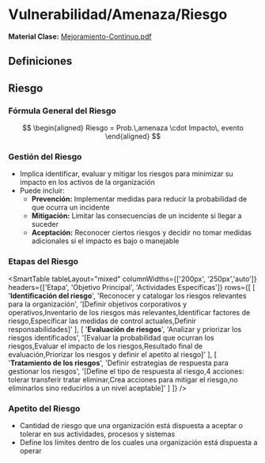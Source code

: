 # Vulnerabilidad/Amenaza/Riesgo

**Material Clase:** [Mejoramiento-Continuo.pdf](/inacap/ti3v34/docs/ppt13.pdf)

## Definiciones

<SmartFigure
	id="vulnerabilidad-amenaza-riesgo"
	src="/inacap/ti3v34/images/fig09.png"
	alt="Vulnerabilidad, Amenaza y Riesgo"
	caption="Vulnerabilidad, Amenaza y Riesgo"
	size="large"
/>

## Riesgo

### Fórmula General del Riesgo

$$
\begin{aligned}
    Riesgo = Prob.\,amenaza \cdot Impacto\, evento
\end{aligned}
$$

### Gestión del Riesgo

<SmartFigure
	id="definicion-gestion-de-riesgo"
	src="/inacap/ti3v34/images/fig10.png"
	alt="Definición Gestión de Riesgo"
	caption="Definición Gestión de Riesgo"
	size="large"
/>

- Implica identificar, evaluar y mitigar los riesgos para minimizar su impacto en los activos de la organización
- Puede incluir:
	- **Prevención:** Implementar medidas para reducir la probabilidad de que ocurra un incidente
	- **Mitigación:** Limitar las consecuencias de un incidente si llegar a suceder
	- **Aceptación:** Reconocer ciertos riesgos y decidir no tomar medidas adicionales si el impacto es bajo o manejable

### Etapas del Riesgo

<SmartTable
	tableLayout="mixed"
	columnWidths={['200px', '250px','auto']}
	headers={['Etapa', 'Objetivo Principal', 'Actividades Específicas']}
	rows={[
		[
			'**Identificación del riesgo**',
			'Reconocer y catalogar los riesgos relevantes para la organización',
			'[Definir objetivos corporativos y operativos,Inventario de los riesgos más relevantes,Identificar factores de riesgo,Especificar las medidas de control actuales,Definir responsabilidades]'
		],
		[
			'**Evaluación de riesgos**',
			'Analizar y priorizar los riesgos identificados',
			'[Evaluar la probabilidad que ocurran los riesgos,Evaluar el impacto de los riesgos,Resultado final de evaluación,Priorizar los riesgos y definir el apetito al riesgo]'
		],
		[
			'**Tratamiento de los riesgos**',
			'Definir estrategias de respuesta para gestionar los riesgos',
			'[Define el tipo de respuesta al riesgo,4 acciones: tolerar transferir tratar eliminar,Crea acciones para mitigar el riesgo,no eliminarlos sino reducirlos a un nivel aceptable]'
		]
	]}
/>

### Apetito del Riesgo

<SmartFigure
	id="definicion-apetito-del-riesgo"
	src="/inacap/ti3v34/images/fig11.png"
	alt="Definición Apetito del Riesgo"
	caption="Definición Apetito del Riesgo"
	size="large"
/>

- Cantidad de riesgo que una organización está dispuesta a aceptar o tolerar en sus actividades, procesos y sistemas
- Define los límites dentro de los cuales una organización está dispuesta a operar

